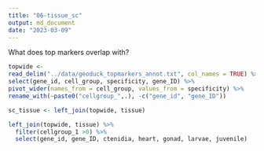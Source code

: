 ```yaml
---
title: "06-tissue_sc"
output: md_document
date: "2023-03-09"
---
```


What does top markers overlap with?


```r

topwide <- 
read_delim("../data/geoduck_topmarkers_annot.txt", col_names = TRUE) %>% 
select(gene_id, cell_group, specificity, gene_ID) %>%
pivot_wider(names_from = cell_group, values_from = specificity) %>%
rename_with(~paste0("cellgroup_",.), -c("gene_id", "gene_ID"))

```


```r
sc_tissue <- left_join(topwide, tissue)
```

```r
left_join(topwide, tissue) %>%
  filter(cellgroup_1 >0) %>%
  select(gene_id, gene_ID, ctenidia, heart, gonad, larvae, juvenile)
```


